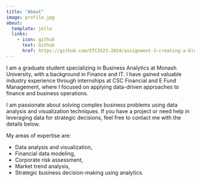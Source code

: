 ```yaml
---
title: "About"
image: profile.jpg
about:
  template: jolla
  links:
    - icon: github
      text: Github
      href: https://github.com/ETC5523-2024/assignment-3-creating-a-blog-ChenghaoZeng
---
```


::: {.text}
I am a graduate student specializing in Business Analytics at Monash University, with a background in Finance and IT. I have gained valuable industry experience through internships at CSC Financial and E Fund Management, where I focused on applying data-driven approaches to finance and business operations. 

I am passionate about solving complex business problems using data analysis and visualization techniques. If you have a project or need help in leveraging data for strategic decisions, feel free to contact me with the details below. 
:::

::: {.text2}
My areas of expertise are:

- Data analysis and visualization,
- Financial data modeling,
- Corporate risk assessment,
- Market trend analysis,
- Strategic business decision-making using analytics.
:::
